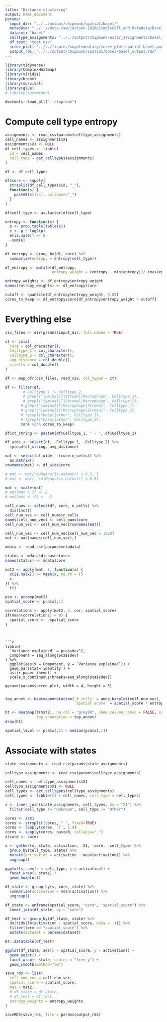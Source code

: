 ```yaml
---
title: "Distance clustering"
output: html_document
params:
  input_dir: "../../output/chipmunk/spatial/basel/"
  metadata: "../..//data-raw/jackson-2020/SingleCell_and_Metadata/BaselTMA/Basel_PatientMetadata.csv"
  dataset: "basel"
  celltype_assignments: "../../output/chipmunk/astir_assignments/basel_astir_assignments.csv"
  df_test: "test.csv"
  scree_plot: "../../figures/supplementary/scree-plot-spatial-basel.png"
  output_rds: "../../output/chipmunk/spatial/basel/basel_output.rds"
---
```


```r
library(tidyverse)
library(ComplexHeatmap)
library(viridis)
library(broom)
library(survival)
library(glue)
# library(survminer)

devtools::load_all("../taproom")
```

# Compute cell type entropy

```r
assignments <- read_csv(params$celltype_assignments)
cell_names <- assignments$X1
assignments$X1 <- NULL
df_cell_types <- tibble(
  id = cell_names,
  cell_type = get_celltypes(assignments)
)
```

```r
df <- df_cell_types

df$core <- sapply(
  strsplit(df_cell_types$id, "_"), 
  function(s) {
    paste0(s[1:4], collapse="_")
  }
)

df$cell_type <- as.factor(df$cell_type)
```

```r
entropy <- function(s) {
  p <- prop.table(table(s))
  e <- p * log2(p)
  e[is.na(e)] <- 0
  -sum(e)
}

df_entropy <- group_by(df, core) %>% 
  summarize(entropy = entropy(cell_type))
```

```r
df_entropy <- mutate(df_entropy,
                     entropy_weight = (entropy - min(entropy))/ (max(entropy) - min(entropy)))
```

```r
entropy_weights <- df_entropy$entropy_weight
names(entropy_weights) <- df_entropy$core
```

```r
cutoff <- quantile(df_entropy$entropy_weight, 0.05)
cores_to_keep <- df_entropy$core[df_entropy$entropy_weight > cutoff]
```


# Everything else


```r
csv_files <- dir(params$input_dir, full.names = TRUE)
```

```r
ct <- cols(
  core = col_character(),
  Celltype_1 = col_character(),
  Celltype_2 = col_character(),
  avg_distance = col_double(),
  n_cells = col_double()
)

df <- map_dfr(csv_files, read_csv, col_types = ct)
```

```r
df <- filter(df,
        # Celltype_1 != Celltype_2,
        # grepl("luminal|T|Stromal|Macrophage", Celltype_1),
        # grepl("luminal|T|Stromal|Macrophage", Celltype_2),
       # grepl("luminal|T|Macrophage|Stromal", Celltype_1),
       # grepl("luminal|T|Macrophage|Stromal", Celltype_2),
       # !grepl("basal|other", Celltype_1),
       # !grepl("basal|other", Celltype_2),
       core %in% cores_to_keep)

```


```r
df$ct_string <- paste0(df$Celltype_1, " - ", df$Celltype_2)
```

```r
df_wide <- select(df, -Celltype_1, -Celltype_2) %>% 
  spread(ct_string, avg_distance)
```

```r
mat <- select(df_wide, -(core:n_cells)) %>% 
  as.matrix()
rownames(mat) <- df_wide$core

# mat <- mat[rowMeans(is.na(mat)) < 0.5, ]
# mat <- mat[, colMeans(is.na(mat)) < 0.5]

mat <- scale(mat)
# mat[mat > 2] <- 2
# mat[mat < -2] <- -2
```

```r
cell_nums <- select(df, core, n_cells) %>% 
  distinct()
cell_num_vec <- cell_nums$n_cells
names(cell_num_vec) <- cell_nums$core
cell_num_vec <- cell_num_vec[rownames(mat)]
```

```r
cell_num_vec <- cell_num_vec[cell_num_vec > 1500]
mat <- mat[names(cell_num_vec),]
```




```r
mdata <- read_csv(params$metadata)
```

```r
status <- mdata$diseasestatus
names(status) <- mdata$core
```

```r
mat2 <- apply(mat, 1, function(x) {
  x[is.na(x)] <- mean(x, na.rm = T)
  x
}) %>% 
  t()
```


```r
pca <- prcomp(mat2)
spatial_score <- pca$x[,1]
```

```r
correlations <- apply(mat2, 2, cor, spatial_score)
if(mean(correlations) < 0) {
  spatial_score <- -spatial_score
}
```
```


```r
tibble(
  `Variance explained` = pca$sdev^2,
  Component = seq_along(pca$sdev)
) %>% 
  ggplot(aes(x = Component, y = `Variance explained`)) +
  geom_bar(stat='identity') +
  astir_paper_theme() +
  scale_x_continuous(breaks=seq_along(pca$sdev))

ggsave(params$scree_plot, width = 4, height = 3)
```


```r
```




```r



top_annot <- HeatmapAnnotation(`# cells` = anno_barplot(cell_num_vec),
                               `Spatial score` = spatial_score * entropy_weights[names(spatial_score)])

ht <- Heatmap(t(mat2), na_col = "grey90", show_column_names = FALSE, col=viridis(100),
              top_annotation = top_annot)
draw(ht)
```

```r
spatial_level <- pca$x[,1] > median(pca$x[,1])
```



# Associate with states


```r
state_assignments <- read_csv(params$state_assignments)
```

```r
celltype_assignments <- read_csv(params$celltype_assignments)
```

```r

cell_names <- celltype_assignments$X1
celltype_assignments$X1 <- NULL
cell_types <- get_celltypes(celltype_assignments)
cell_types <- tibble(X1 = cell_names, cell_type = cell_types)
```

```r
s <- inner_join(state_assignments, cell_types, by = "X1") %>% 
  filter(cell_type != "Unknown", cell_type != "Other")
```


```r
cores <- s$X1
cores <- strsplit(cores, "_", fixed=TRUE)
cores <- lapply(cores, `[`, 1:4)
cores <- sapply(cores, paste0, collapse="_")
s$core <- cores
```

```r
s <- gather(s, state, activation, -X1, -core, -cell_type) %>% 
  group_by(cell_type, state) %>% 
  mutate(activation = activation - mean(activation)) %>% 
  ungroup()
```


```r
ggplot(s, aes(x = cell_type, y = activation)) +
  facet_wrap(~ state) +
  geom_boxplot()
```



```r
df_state <- group_by(s, core, state) %>% 
  summarize(activation = mean(activation)) %>% 
  ungroup()
```


```r
df_state <- enframe(spatial_score, "core", "spatial_score") %>% 
  inner_join(df_state, by = "core")
```


```r
df_test <- group_by(df_state, state) %>% 
  do(tidy(lm(activation ~ spatial_score, data = .))) %>% 
  filter(term == "spatial_score") %>% 
  mutate(dataset = params$dataset)
```

```r
DT::datatable(df_test)
```


```r
ggplot(df_state, aes(x = spatial_score, y = activation)) +
  geom_point() +
  facet_wrap(~ state, scales = "free_y") +
  geom_smooth(method="lm")
```



```r
save_rds <- list(
  cell_num_vec = cell_num_vec,
  spatial_score = spatial_score, 
  mat = mat2,
  # df_state = df_state,
  # df_test = df_test,
  entropy_weights = entropy_weights
)

saveRDS(save_rds, file = params$output_rds)
```


